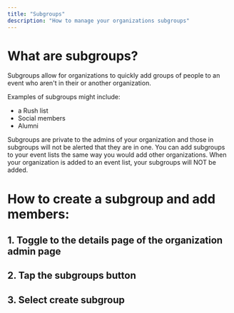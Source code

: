 ```yaml
---
title: "Subgroups"
description: "How to manage your organizations subgroups"
---
```


# What are subgroups?
Subgroups allow for organizations to quickly add groups of people to an event who aren't in their or another organization.

Examples of subgroups might include:
- a Rush list
- Social members
- Alumni

Subgroups are private to the admins of your organization and those in subgroups will not be alerted that they are in one. You can add subgroups to your event lists the same way you would add other organizations. When your organization is added to an event list, your subgroups will NOT be added. 

# How to create a subgroup and add members:
## 1. Toggle to the details page of the organization admin page
## 2. Tap the subgroups button
## 3. Select create subgroup